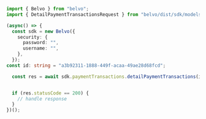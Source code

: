 ```typescript DetailPaymentTransactions.ts
import { Belvo } from "belvo";
import { DetailPaymentTransactionsRequest } from "belvo/dist/sdk/models/operations";

(async() => {
  const sdk = new Belvo({
    security: {
      password: "",
      username: "",
    },
  });
const id: string = "a3b92311-1888-449f-acaa-49ae28d68fcd";

  const res = await sdk.paymentTransactions.detailPaymentTransactions(id);


  if (res.statusCode == 200) {
    // handle response
  }
})();
```
